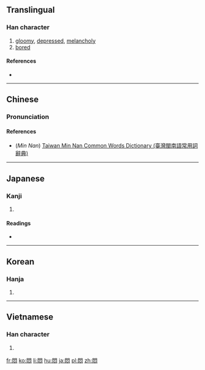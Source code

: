 {{also|闷}}
==Translingual==

===Han character===
{{Han char|rn=61|rad=心|as=08|sn=12|four=7733<sub>7</sub>|canj=日弓心 (ANP)|ids=⿵[[門]][[心]]}}

# [[gloomy]], [[depressed]], [[melancholy]]
# [[bored]]

====References====
* {{Han ref|kx=1333.091|dkj=10729|dj=0722.090|hdz=74291.040|uh=60B6|ud=24758|bh=B465|bd=46181}}

----

==Chinese==
{{zh-hanzi-box|[[闷]]|悶}}

===Pronunciation===
{{zh-pron
|m=mèn
|c=mun6
|h=
|mn=būn
|w=
|mc=y
|oc=y
|ma=
|cat=a
}}

====References====
*(''Min Nan'') [http://twblg.dict.edu.tw/holodict_new/index.html Taiwan Min Nan Common Words Dictionary (臺灣閩南語常用詞辭典)]

----

==Japanese==

===Kanji===
{{ja-kanji|grade=|rs=心08}}

# {{defn|lang=ja|sort=心08}}

====Readings====
* {{ja-readings|on=[[もん]] (mon)|kun=[[もだえる]] (modaeru), [[もだえ]] (modae)}}

----

==Korean==

===Hanja===
{{ko-hanja|hangeul=민|eumhun=|rv=min|mr=min|y=min}}

# {{defn|lang=ko|sort=心08}}

----

==Vietnamese==

===Han character===
{{vi-hantu|[[muộn]], [[muốn]], [[mụn]]|rs=心08}}

# {{defn|lang=vi|sort=心08}}

[[fr:悶]]
[[ko:悶]]
[[li:悶]]
[[hu:悶]]
[[ja:悶]]
[[pl:悶]]
[[zh:悶]]